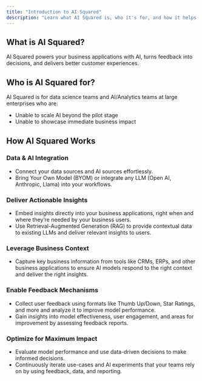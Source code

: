 ```yaml
---
title: "Introduction to AI Squared"
description: "Learn what AI Squared is, who it's for, and how it helps businesses integrate AI seamlessly into their workflows."
---
```


## What is AI Squared?

AI Squared powers your business applications with AI, turns feedback into decisions, and delivers better customer experiences.

## Who is AI Squared for?

AI Squared is for data science teams and AI/Analytics teams at large enterprises who are:

- Unable to scale AI beyond the pilot stage
- Unable to showcase immediate business impact

## How AI Squared Works

### Data & AI Integration

- Connect your data sources and AI sources effortlessly.
- Bring Your Own Model (BYOM) or integrate any LLM (Open AI, Anthropic, Llama) into your workflows.

### Deliver Actionable Insights

- Embed insights directly into your business applications, right when and where they’re needed by your business users.
- Use Retrieval-Augmented Generation (RAG) to provide contextual data to existing LLMs and deliver relevant insights to users.

### Leverage Business Context

- Capture key business information from tools like CRMs, ERPs, and other business applications to ensure AI models respond to the right context and deliver the right insights.

### Enable Feedback Mechanisms

- Collect user feedback using formats like Thumb Up/Down, Star Ratings, and more and analyze it to improve model performance.
- Gain insights into model effectiveness, user engagement, and areas for improvement by assessing feedback reports.

### Optimize for Maximum Impact

- Evaluate model performance and use data-driven decisions to make informed decisions.
- Continuously iterate use-cases and AI experiments that your teams rely on by using feedback, data, and reporting.
